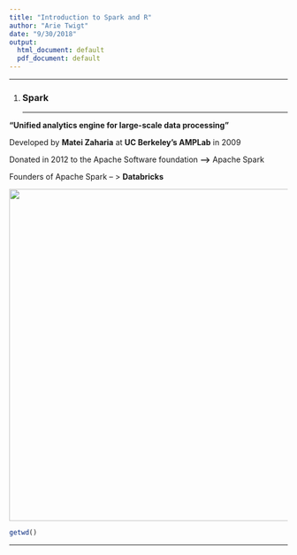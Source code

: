 ```yaml
---
title: "Introduction to Spark and R"
author: "Arie Twigt"
date: "9/30/2018"
output:
  html_document: default
  pdf_document: default
---
```


***
1. ### Spark
***




**"Unified analytics engine for large-scale data processing"**


Developed by **Matei Zaharia** at **UC Berkeley's AMPLab** in 2009

Donated in 2012 to the Apache Software foundation **-->** Apache Spark

Founders of Apache Spark -- > **Databricks**

<img src="img/screenshot_spark_homepage.png" width = 600px hight= 400px>





```r
getwd()

```



***